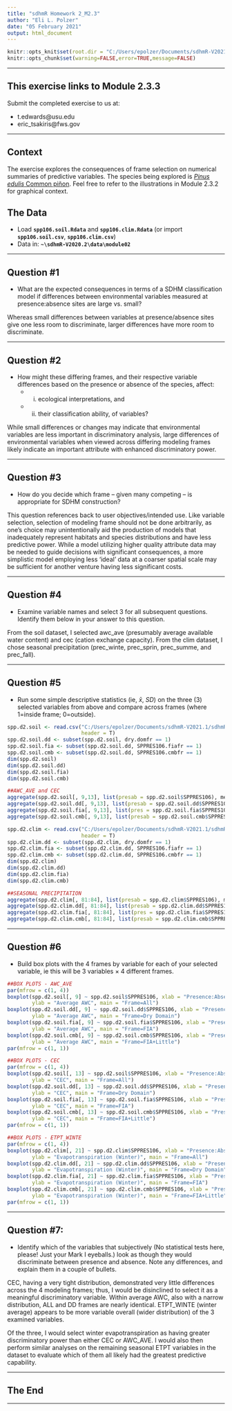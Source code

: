 ```yaml
---
title: "sdhmR Homework 2_M2.3"
author: "Eli L. Polzer"
date: "05 February 2021"
output: html_document
---
```


<!-- 

--> 
```r
knitr::opts_knit$set(root.dir = "C:/Users/epolzer/Documents/sdhmR-V2021.1/sdhmR-V2021.1EXP")
knitr::opts_chunk$set(warning=FALSE,error=TRUE,message=FALSE)
```

---

## This exercise links to Module 2.3.3

Submit the completed exercise to us at:

* t.edwards@usu.edu 
* eric_tsakiris@fws.gov 

---

## Context

The exercise explores the consequences of frame selection on numerical summaries of predictive variables.  The species being explored is [*Pinus edulis* Common piñon](https://www.conifers.org/pi/Pinus_edulis.php).  Feel free to refer to the illustrations in Module 2.3.2 for graphical context.

## The Data

* Load **`spp106.soil.Rdata`** and **`spp106.clim.Rdata`** (or import **`spp106.soil.csv`**, **`spp106.clim.csv`**)
* Data in: **`~\sdhmR-V2020.2\data\module02`**

---

## Question #1

* What are the expected consequences in terms of a SDHM classification model if differences between environmental variables measured at presence:absence sites are large vs. small?

Whereas small differences between variables at presence/absence sites give one less room to discriminate, larger differences have more room to discriminate.

---

## Question #2

* How might these differing frames, and their respective variable differences based on the presence or absence of the species, affect: 
  * (i) ecological interpretations, and 
  * (ii) their classification ability, of variables?

While small differences or changes may indicate that environmental variables are less important in discriminatory analysis, large differences of environmental variables when viewed across differing modeling frames likely indicate an important attribute with enhanced discriminatory power.

---

## Question #3

* How do you decide which frame -- given many competing -- is appropriate for SDHM construction?

This question references back to user objectives/intended use. Like variable selection, selection of modeling frame should not be done arbitrarily, as one’s choice may unintentionally aid the production of models that inadequately represent habitats and species distributions and have less predictive power. While a model utilizing higher quality attribute data may be needed to guide decisions with significant consequences, a more simplistic model employing less ‘ideal’ data at a coarser spatial scale may be sufficient for another venture having less significant costs.

---

## Question #4

* Examine variable names and select 3 for all subsequent questions. Identify them below in your answer to this question.

From the soil dataset, I selected awc_ave (presumably average available water content) and cec (cation exchange capacity). From the clim dataset, I chose seasonal precipitation (prec_winte, prec_sprin, prec_summe, and prec_fall).

---

## Question #5

* Run some simple descriptive statistics (ie, $\bar{x}$, $SD$) on the three (3) selected variables from above and compare across frames (where 1=inside frame; 0=outside). 

```r
spp.d2.soil <- read.csv("C:/Users/epolzer/Documents/sdhmR-V2021.1/sdhmR-V2021.1EXP/Data/module02/spp106.soil.csv", stringsAsFactors = F, 
                        header = T)
spp.d2.soil.dd <- subset(spp.d2.soil, dry.domfr == 1) 
spp.d2.soil.fia <- subset(spp.d2.soil.dd, SPPRES106.fiafr == 1) 
spp.d2.soil.cmb <- subset(spp.d2.soil.dd, SPPRES106.cmbfr == 1)
dim(spp.d2.soil)
dim(spp.d2.soil.dd) 
dim(spp.d2.soil.fia)
dim(spp.d2.soil.cmb)
```
 
```r
##AWC_AVE and CEC
aggregate(spp.d2.soil[, 9,13], list(presab = spp.d2.soil$SPPRES106), mean, na.rm = T)
aggregate(spp.d2.soil.dd[, 9,13], list(presab = spp.d2.soil.dd$SPPRES106), mean, na.rm = T)
aggregate(spp.d2.soil.fia[, 9,13], list(pres = spp.d2.soil.fia$SPPRES106), mean, na.rm = T)
aggregate(spp.d2.soil.cmb[, 9,13], list(presab = spp.d2.soil.cmb$SPPRES106), mean, na.rm = T)
``` 

```r
spp.d2.clim <- read.csv("C:/Users/epolzer/Documents/sdhmR-V2021.1/sdhmR-V2021.1EXP/Data/module02/spp106.clim.csv", stringsAsFactors = F, 
                        header = T)
spp.d2.clim.dd <- subset(spp.d2.clim, dry.domfr == 1)
spp.d2.clim.fia <- subset(spp.d2.clim.dd, SPPRES106.fiafr == 1)
spp.d2.clim.cmb <- subset(spp.d2.clim.dd, SPPRES106.cmbfr == 1)
dim(spp.d2.clim)
dim(spp.d2.clim.dd)
dim(spp.d2.clim.fia)
dim(spp.d2.clim.cmb)
```

```r
##SEASONAL PRECIPITATION
aggregate(spp.d2.clim[, 81:84], list(presab = spp.d2.clim$SPPRES106), mean, na.rm = T)
aggregate(spp.d2.clim.dd[, 81:84], list(presab = spp.d2.clim.dd$SPPRES106), mean, na.rm = T)
aggregate(spp.d2.clim.fia[, 81:84], list(pres = spp.d2.clim.fia$SPPRES106), mean, na.rm = T)
aggregate(spp.d2.clim.cmb[, 81:84], list(presab = spp.d2.clim.cmb$SPPRES106), mean, na.rm = T)
```
---
  
## Question #6

* Build box plots with the 4 frames by variable for each of your selected variable, ie this will be 3 variables $\times$ 4 different frames.

```r
##BOX PLOTS - AWC_AVE
par(mfrow = c(1, 4))
boxplot(spp.d2.soil[, 9] ~ spp.d2.soil$SPPRES106, xlab = "Presence:Absence", 
        ylab = "Average AWC", main = "Frame=All")
boxplot(spp.d2.soil.dd[, 9] ~ spp.d2.soil.dd$SPPRES106, xlab = "Presence:Absence", 
        ylab = "Average AWC", main = "Frame=Dry Domain")
boxplot(spp.d2.soil.fia[, 9] ~ spp.d2.soil.fia$SPPRES106, xlab = "Presence:Absence", 
        ylab = "Average AWC", main = "Frame=FIA") 
boxplot(spp.d2.soil.cmb[, 9] ~ spp.d2.soil.cmb$SPPRES106, xlab = "Presence:Absence", 
        ylab = "Average AWC", main = "Frame=FIA+Little")
par(mfrow = c(1, 1))
```

```r
##BOX PLOTS - CEC
par(mfrow = c(1, 4))
boxplot(spp.d2.soil[, 13] ~ spp.d2.soil$SPPRES106, xlab = "Presence:Absence", 
        ylab = "CEC", main = "Frame=All")
boxplot(spp.d2.soil.dd[, 13] ~ spp.d2.soil.dd$SPPRES106, xlab = "Presence:Absence", 
        ylab = "CEC", main = "Frame=Dry Domain")
boxplot(spp.d2.soil.fia[, 13] ~ spp.d2.soil.fia$SPPRES106, xlab = "Presence:Absence", 
        ylab = "CEC", main = "Frame=FIA") 
boxplot(spp.d2.soil.cmb[, 13] ~ spp.d2.soil.cmb$SPPRES106, xlab = "Presence:Absence", 
        ylab = "CEC", main = "Frame=FIA+Little")
par(mfrow = c(1, 1))
```

```r
##BOX PLOTS - ETPT_WINTE
par(mfrow = c(1, 4))
boxplot(spp.d2.clim[, 21] ~ spp.d2.clim$SPPRES106, xlab = "Presence:Absence", 
        ylab = "Evapotranspiration (Winter)", main = "Frame=All")
boxplot(spp.d2.clim.dd[, 21] ~ spp.d2.clim.dd$SPPRES106, xlab = "Presence:Absence", 
        ylab = "Evapotranspiration (Winter)", main = "Frame=Dry Domain") 
boxplot(spp.d2.clim.fia[, 21] ~ spp.d2.clim.fia$SPPRES106, xlab = "Presence:Absence", 
        ylab = "Evapotranspiration (Winter)", main = "Frame=FIA") 
boxplot(spp.d2.clim.cmb[, 21] ~ spp.d2.clim.cmb$SPPRES106, xlab = "Presence:Absence", 
        ylab = "Evapotranspiration (Winter)", main = "Frame=FIA+Little") 
par(mfrow = c(1, 1))
```

---

## Question #7: 

* Identify which of the variables that subjectively (No statistical tests here, please! Just your Mark I eyeballs.) look as though they would discriminate between presence and absence. Note any differences, and explain them in a couple of bullets.

CEC, having a very tight distribution, demonstrated very little differences across the 4 modeling frames; thus, I would be disinclined to select it as a meaningful discriminatory variable. Within average AWC, also with a narrow distribution, ALL and DD frames are nearly identical. ETPT_WINTE (winter average) appears to be more variable overall (wider distribution) of the 3 examined variables.

Of the three, I would select winter evapotranspiration as having greater discriminatory power than either CEC or AWC_AVE. I would also then perform similar analyses on the remaining seasonal ETPT variables in the dataset to evaluate which of them all likely had the greatest predictive capability.


---

## The End

---